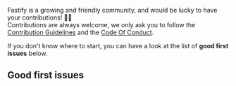 

<HeroBanner title="Join the Fastify community" />

Fastify is a growing and friendly community, and would be lucky to have your contributions! 🙇‍♂️  
Contributions are always welcome, we only ask you to follow the [Contribution Guidelines](https://github.com/fastify/fastify/blob/master/CONTRIBUTING.md) and the [Code Of Conduct](https://github.com/fastify/fastify/blob/master/CODE_OF_CONDUCT.md).

If you don't know where to start, you can have a look at the list of **good first issues** below.

## Good first issues

<GoodFirstIssue url="https://goodfirstissue.fastify.io/api/find-issues?org=fastify" />
